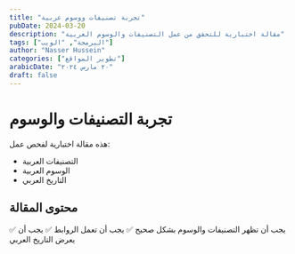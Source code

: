 ---
title: "تجربة تصنيفات ووسوم عربية"
pubDate: 2024-03-20
description: "مقالة اختبارية للتحقق من عمل التصنيفات والوسوم العربية"
tags: ["البرمجة", "الويب"]
author: "Nasser Hussein"
categories: ["تطوير المواقع"]
arabicDate: "٢٠ مارس ٢٠٢٤"
draft: false
---

# تجربة التصنيفات والوسوم

هذه مقالة اختبارية لفحص عمل:

- التصنيفات العربية
- الوسوم العربية
- التاريخ العربي

## محتوى المقالة

✅ يجب أن تظهر التصنيفات والوسوم بشكل صحيح
✅ يجب أن تعمل الروابط
✅ يجب أن يعرض التاريخ العربي
